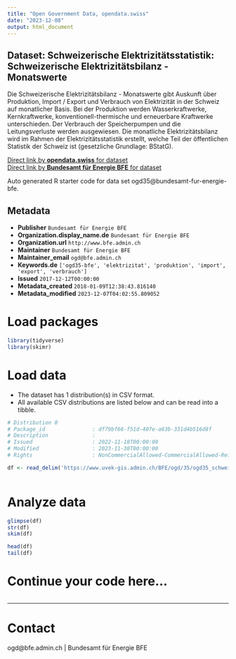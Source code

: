 ```yaml
---
title: "Open Government Data, opendata.swiss"
date: "2023-12-08"
output: html_document
---
```


## Dataset: Schweizerische Elektrizitätsstatistik: Schweizerische Elektrizitätsbilanz - Monatswerte

Die Schweizerische Elektrizitätsbilanz - Monatswerte gibt Auskunft über Produktion, Import / Export und Verbrauch von Elektrizität in der Schweiz auf monatlicher Basis. Bei der Produktion werden Wasserkraftwerke, Kernkraftwerke, konventionell-thermische und erneuerbare Kraftwerke unterschieden. Der Verbrauch der Speicherpumpen und die Leitungsverluste werden ausgewiesen. Die monatliche Elektrizitätsbilanz wird im Rahmen der Elektrizitätsstatistik erstellt, welche Teil der öffentlichen Statistik der Schweiz ist (gesetzliche Grundlage: BStatG).

[Direct link by **opendata.swiss** for dataset](https://opendata.swiss/de/dataset/schweizerische-elektrizitatsstatistik-schweizerische-elektrizitatsbilanz-monatswerte)<br>
[Direct link by **Bundesamt für Energie BFE** for dataset](https://www.bfe.admin.ch/ogd35)

Auto generated R starter code for data set ogd35@bundesamt-fur-energie-bfe.

## Metadata

- **Publisher** `Bundesamt für Energie BFE`
- **Organization.display_name.de** `Bundesamt für Energie BFE`
- **Organization.url** `http://www.bfe.admin.ch`
- **Maintainer** `Bundesamt für Energie BFE`
- **Maintainer_email** `ogd@bfe.admin.ch`
- **Keywords.de** `['ogd35-bfe', 'elektrizitat', 'produktion', 'import', 'export', 'verbrauch']`
- **Issued** `2017-12-12T00:00:00`
- **Metadata_created** `2018-01-09T12:38:43.816140`
- **Metadata_modified** `2023-12-07T04:02:55.809052`


# Load packages

```r

library(tidyverse)
library(skimr)

```

# Load data

-   The dataset has 1 distribution(s) in CSV format.
-   All available CSV distributions are listed below and can be read into a tibble.

```r

# Distribution 0
# Package_id               : df79bf66-f51d-407e-a63b-331d4b516d8f
# Description              : 
# Issued                   : 2022-11-18T00:00:00
# Modified                 : 2023-11-30T00:00:00
# Rights                   : NonCommercialAllowed-CommercialAllowed-ReferenceRequired

df <- read_delim('https://www.uvek-gis.admin.ch/BFE/ogd/35/ogd35_schweizerische_elektrizitaetsbilanz_monatswerte.csv')



```

# Analyze data

```r

glimpse(df)
str(df)
skim(df)

head(df)
tail(df)

```

# Continue your code here...

```r

```

------------------------------------------------------------------------

# Contact

ogd@bfe.admin.ch | Bundesamt für Energie BFE

